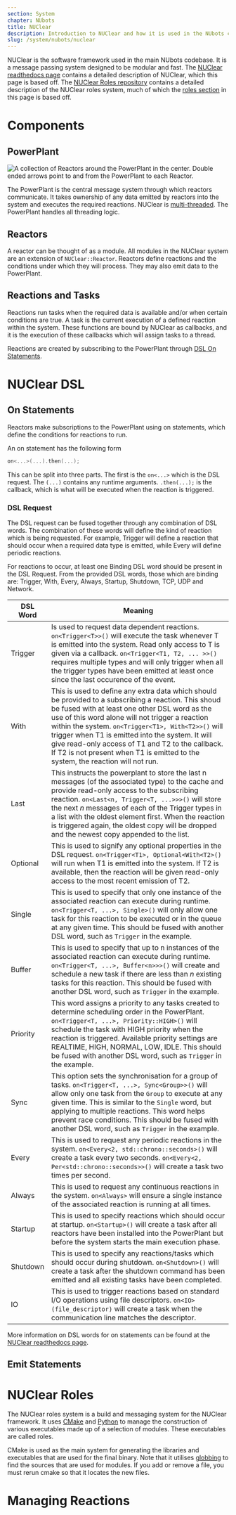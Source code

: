 ```yaml
---
section: System
chapter: NUbots
title: NUClear
description: Introduction to NUClear and how it is used in the NUbots codebase.
slug: /system/nubots/nuclear
---
```


NUClear is the software framework used in the main NUbots codebase. It is a message passing system designed to be modular and fast. The [NUClear readthedocs page](https://nuclear.readthedocs.io/en/latest/) contains a detailed description of NUClear, which this page is based off. The [NUClear Roles repository](https://github.com/Fastcode/NUClearRoles) contains a detailed description of the NUClear roles system, much of which the [roles section](/system/nubots/nuclear/#nuclear-roles) in this page is based off.

# Components

## PowerPlant

![A collection of Reactors around the PowerPlant in the center. Double ended arrows point to and from the PowerPlant to each Reactor.](images/power_plant.svg 'PowerPlant with Reactors. Image: https://nuclear.readthedocs.io/en/latest/components.html')

The PowerPlant is the central message system through which reactors communicate. It takes ownership of any data emitted by reactors into the system and executes the required reactions. NUClear is [multi-threaded](<https://en.wikipedia.org/wiki/Multithreading_(computer_architecture)>). The PowerPlant handles all threading logic.

## Reactors

A reactor can be thought of as a module. All modules in the NUClear system are an extension of `NUClear::Reactor`. Reactors define reactions and the conditions under which they will process. They may also emit data to the PowerPlant.

## Reactions and Tasks

Reactions run tasks when the required data is available and/or when certain conditions are true. A task is the current execution of a defined reaction within the system. These functions are bound by NUClear as callbacks, and it is the execution of these callbacks which will assign tasks to a thread.

Reactions are created by subscribing to the PowerPlant through [DSL On Statements](/system/nubots/nuclear/#on-statements).

# NUClear DSL

## On Statements

Reactors make subscriptions to the PowerPlant using on statements, which define the conditions for reactions to run.

An on statement has the following form

```cpp
on<...>(...).then(...);
```

This can be split into three parts. The first is the `on<...>` which is the DSL request. The `(...)` contains any runtime arguments. `.then(...);` is the callback, which is what will be executed when the reaction is triggered.

### DSL Request

The DSL request can be fused together through any combination of DSL words. The combination of these words will define the kind of reaction which is being requested. For example, Trigger will define a reaction that should occur when a required data type is emitted, while Every will define periodic reactions.

For reactions to occur, at least one Binding DSL word should be present in the DSL Request. From the provided DSL words, those which are binding are: Trigger, With, Every, Always, Startup, Shutdown, TCP, UDP and Network.

| DSL Word | Meaning                                                                                                                                                                                                                                                                                                                                                                                                                                                    |
| -------- | ---------------------------------------------------------------------------------------------------------------------------------------------------------------------------------------------------------------------------------------------------------------------------------------------------------------------------------------------------------------------------------------------------------------------------------------------------------- |
| Trigger  | Is used to request data dependent reactions. `on<Trigger<T>>()` will execute the task whenever T is emitted into the system. Read only access to T is given via a callback. `on<Trigger<T1, T2, ... >>()` requires multiple types and will only trigger when all the trigger types have been emitted at least once since the last occurence of the event.                                                                                                  |
| With     | This is used to define any extra data which should be provided to a subscribing a reaction. This shoud be fused with at least one other DSL word as the use of this word alone will not trigger a reaction within the system. `on<Trigger<T1>, With<T2>>()` will trigger when T1 is emitted into the system. It will give read-only access of T1 and T2 to the callback. If T2 is not present when T1 is emitted to the system, the reaction will not run. |
| Last     | This instructs the powerplant to store the last n messages (of the associated type) to the cache and provide read-only access to the subscribing reaction. `on<Last<n, Trigger<T, ...>>>()` will store the next $n$ messages of each of the Trigger types in a list with the oldest element first. When the reaction is triggered again, the oldest copy will be dropped and the newest copy appended to the list.                                         |
| Optional | This is used to signify any optional properties in the DSL request. `on<Trigger<T1>, Optional<With<T2>()` will run when T1 is emitted into the system. If T2 is available, then the reaction will be given read-only access to the most recent emission of T2.                                                                                                                                                                                             |
| Single   | This is used to specify that only one instance of the associated reaction can execute during runtime. `on<Trigger<T, ...>, Single>()` will only allow one task for this reaction to be executed or in the queue at any given time. This should be fused with another DSL word, such as `Trigger` in the example.                                                                                                                                           |
| Buffer   | This is used to specify that up to n instances of the associated reaction can execute during runtime. `on<Trigger<T, ...>, Buffer<n>>>()` will create and schedule a new task if there are less than $n$ existing tasks for this reaction. This should be fused with another DSL word, such as `Trigger` in the example.                                                                                                                                   |
| Priority | This word assigns a priority to any tasks created to determine scheduling order in the PowerPlant. `on<Trigger<T, ...>, Priority::HIGH>()` will schedule the task with HIGH priority when the reaction is triggered. Available priority settings are REALTIME, HIGH, NORMAL, LOW, IDLE. This should be fused with another DSL word, such as `Trigger` in the example.                                                                                      |
| Sync     | This option sets the synchronisation for a group of tasks. `on<Trigger<T, ...>, Sync<Group>>()` will allow only one task from the `Group` to execute at any given time. This is similar to the `Single` word, but applying to multiple reactions. This word helps prevent race conditions. This should be fused with another DSL word, such as `Trigger` in the example.                                                                                   |
| Every    | This is used to request any periodic reactions in the system. `on<Every<2, std::chrono::seconds>()` will create a task every two seconds. `on<Every<2, Per<std::chrono::seconds>>()` will create a task two times per second.                                                                                                                                                                                                                              |
| Always   | This is used to request any continuous reactions in the system. `on<Always>` will ensure a single instance of the associated reaction is running at all times.                                                                                                                                                                                                                                                                                             |
| Startup  | This is used to specify reactions which should occur at startup. `on<Startup>()` will create a task after all reactors have been installed into the PowerPlant but before the system starts the main execution phase.                                                                                                                                                                                                                                      |
| Shutdown | This is used to specify any reactions/tasks which should occur during shutdown. `on<Shutdown>()` will create a task after the shutdown command has been emitted and all existing tasks have been completed.                                                                                                                                                                                                                                                |
| IO       | This is used to trigger reactions based on standard I/O operations using file descriptors. `on<IO>(file_descriptor)` will create a task when the communication line matches the descriptor.                                                                                                                                                                                                                                                                |

More information on DSL words for on statements can be found at the [NUClear readthedocs page](https://nuclear.readthedocs.io/en/latest/dsl.html#on-statements).

## Emit Statements

# NUClear Roles

The NUClear roles system is a build and messaging system for the NUClear framework. It uses [CMake](https://cmake.org/) and [Python](https://www.python.org/) to manage the construction of various executables made up of a selection of modules. These executables are called roles.

CMake is used as the main system for generating the libraries and executables that are used for the final binary. Note that it utilises [globbing](<https://en.wikipedia.org/wiki/Glob_(programming)>) to find the sources that are used for modules. If you add or remove a file, you must rerun cmake so that it locates the new files.

# Managing Reactions

<!-- Definitions section to go in glossary? -->
